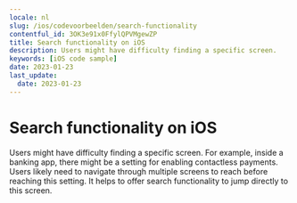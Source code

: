 ```yaml
---
locale: nl
slug: /ios/codevoorbeelden/search-functionality
contentful_id: 3OK3e91x0FfylQPVMgewZP
title: Search functionality on iOS
description: Users might have difficulty finding a specific screen.
keywords: [iOS code sample]
date: 2023-01-23
last_update:
  date: 2023-01-23
---
```


# Search functionality on iOS

Users might have difficulty finding a specific screen. For example, inside a banking app, there might be a setting for enabling contactless payments. Users likely need to navigate through multiple screens to reach before reaching this setting. It helps to offer search functionality to jump directly to this screen.

<CodeSample id="screen-search" locale="nl" platform="ios"/>
